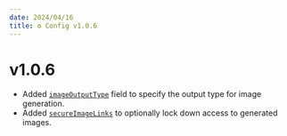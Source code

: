 ```yaml
---
date: 2024/04/16
title: ⚙️ Config v1.0.6
---
```


# v1.0.6

- Added [`imageOutputType`](./custom_config.md#imageoutputtype) field to specify the output type for image generation.
- Added [`secureImageLinks`](./custom_config.md#secureimagelinks) to optionally lock down access to generated images.